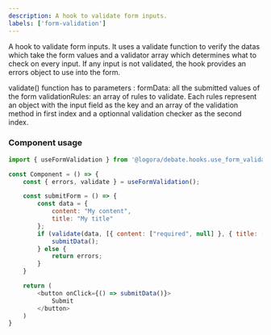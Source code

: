 ```yaml
---
description: A hook to validate form inputs.
labels: ['form-validation']
---
```


A hook to validate form inputs. It uses a validate function to verify the datas which take the form values and a validator array which determines what to check on every input.
If any input is not validated, the hook provides an errors object to use into the form.

validate() function has to parameters : 
    formData: all the submitted values of the form
    validationRules: an array of rules to validate. Each rules represent an object with the input field as the key and an array of the validation method in first index and a optionnal validation checker as the second index.


### Component usage
```js
import { useFormValidation } from '@logora/debate.hooks.use_form_validation';
```
```js
const Component = () => {
    const { errors, validate } = useFormValidation();

    const submitForm = () => {
        const data = {
            content: "My content",
            title: "My title"
        };
        if (validate(data, [{ content: ["required", null] }, { title: ["length", 5] }])) {
            submitData();
        } else {
            return errors;
        }
    }

	return (
        <button onClick={() => submitData()}>
            Submit
        </button>
    )
}
```